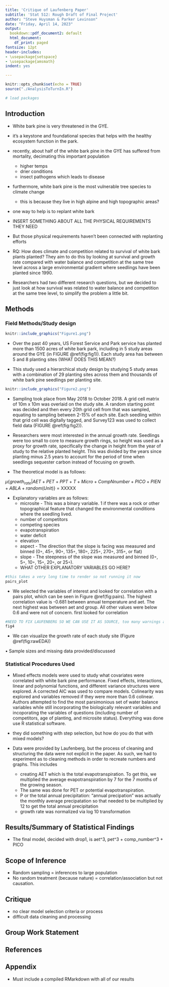 ```yaml
---
title: 'Critique of Laufenberg Paper'
subtitle: 'Stat 512: Rough Draft of Final Project'
author: "Steve Huysman & Parker Levinson"
date: "Friday, April 14, 2023"
output:
  bookdown::pdf_document2: default
  html_document:
    df_print: paged
fontsize: 12pt
header-includes:
- \usepackage{setspace}
- \usepackage{amsmath}
indent: yes

---
```

```r
knitr::opts_chunk$set(echo = TRUE)
source("./AnalysisToTurnIn.R")
```


```r
# load packages
```


\doublespacing

## Introduction
- White bark pine is very threatened in the GYE. 
- it's a keystone and foundational species that helps with the healthy ecosystem function in the park. 
- recently, about half of the white bark pine in the GYE has suffered from mortality, decimating this important population
  - higher temps
  - drier conditions 
  - insect pathogens which leads to disease
- furthermore, white bark pine is the most vulnerable tree species to climate change
  - this is because they live in high alpine and high topographic areas?
- one way to help is to replant white bark
- INSERT SOMETHING ABOUT ALL THE PHYSICAL REQUIREMENTS THEY NEED
- But those physical requirements haven't been connected with replanting efforts
- RQ: How does climate and competition related to survival of white bark plants planted? They aim to do this by looking at survival and growth rate compared with water balance and competition at the same tree level across a large environmental gradient where seedlings have been planted since 1990.

- Researchers had two different research questions, but we decided to just look at how survival was related to water balance and competition at the same tree level, to simplify the problem a little bit. 

## Methods

### Field Methods/Study design 


```r
knitr::include_graphics("Figure1.png")
```

- Over the past 40 years, US Forest Service and Park service has planted more than 1500 acres of white bark park, including in 5 study areas around the GYE (in FIGURE \@ref(fig:fig1)). Each study area has between 5 and 8 planting sites (WHAT DOES THIS MEAN?)

- This study used a hierarchical study design by studying 5 study areas with a combination of 29 planting sites across them and thousands of white bark pine seedlings per planting site. 

```r
knitr::include_graphics("Figure2.png")
```
- Sampling took place from May 2018 to October 2018. A grid cell matrix of 10m x 10m was overlaid on the study site. A random starting point was decided and then every 20th grid cell from that was sampled, equating to sampling between 2-15% of each site. Each seedling within that grid cell was digitally tagged, and Survey123 was used to collect field data (FIGURE \@ref(fig:fig2)). 

- Researchers were most interested in the annual growth rate. Seedlings were too small to core to measure growth rings, so height was used as a proxy for growth rate, specifically the change in height from the year of study to the relative planted height. This was divided by the years since planting minus 2.5 years to account for the period of time when seedlings sequester carbon instead of focusing on growth. 

- The theoretical model is as follows: 

$\mu${$growth_{rate} | AET + PET + PPT + T + Micro + CompNnumber + PICO + PIEN + ABLA + random (Unit)$} = XXXXX

- Explanatory variables are as follows: 
  - microsite - This was a binary variable. 1 if there was a rock or other topographical feature that changed the environmental conditions where the seedling lived.
  - number of competitors
  - competing species
  - evapotranspiration 
  - water deficit 
  - elevation
  - aspect - The direction that the slope is facing was measured and binned (0◦, 45◦, 90◦, 135◦, 180◦, 225◦, 270◦, 315◦, or flat)
  - slope - The steepness of the slope was measured and binned (0◦, 5◦, 10◦, 15◦, 20◦, or 25◦). 
  - WHAT OTHER EXPLANATORY VARIABLES GO HERE?
  
```r
#this takes a very long time to render so not running it now
pairs_plot
```
- We selected the variables of interest and looked for correlation with a pairs plot, which can be seen in Figure \@ref(fig:pairs). The highest correlation value is -0.681 between annual temperature and aet. The next highest was between aet and group. All other values were below 0.6 and were not of concern. first looked for correlation
  
```r
#NEED TO FIX LAUFENBERG SO WE CAN USE IT AS SOURCE, too many warnings and stuff. or we can create a different source document - PL
fig4
```
- We can visualize the growth rate of each study site (Figure \@ref(fig:rawEDA))  

• Sample sizes and missing data provided/discussed

### Statistical Procedures Used
- Mixed effects models were used to study what covariates were correlated with white bark pine performance. Fixed effects, interactions, linear and polynomial functions, and different variance structures were explored. A corrected AIC was used to compare models. Colinearity was explored and variables removed if they were more than 0.6 colinear. Authors attempted to find the most parsimonious set of water balance variables while still incorporating the biologically relevant variables and incoporating the variables of questions (including number of competitors, age of planting, and microsite status). Everything was done use R statistical software. 

- they did something with step selection, but how do you do that with mixed models? 

- Data were provided by Laufenberg, but the process of cleaning and structuring the data were not explicit in the paper. As such, we had to experiment as to cleaning methods in order to recreate numbers and graphs. This includes 
  - creating AET which is the total evapotranspiration. To get this, we multiplied the average evapotranspiration by 7 for the 7 months of the growing season.  
  - The same was done for PET or potential evapotranspiration. 
  - P or the total annual precipitation: "annual precipation" was actually the monthly average precipatation so that needed to be multiplied by 12 to get the total annual precipitation
  - growth rate was normalized via log 10 transformation


## Results/Summary of Statistical Findings

- The final model, decided with drop1, is aet^3, pet^3 + comp_number^3 + PICO

## Scope of Inference
- Random sampling = inferences to large population 
- No random treatment (because nature) = correlation/association but not causation. 

## Critique
- no clear model selection criteria or process
- difficult data cleaning and processing

## Group Work Statement

## References

## Appendix

- Must include a compiled RMarkdown with all of our results
